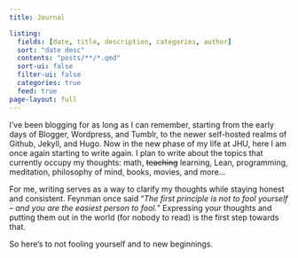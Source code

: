```yaml
---
title: Journal

listing:
  fields: [date, title, description, categories, author]
  sort: "date desc"
  contents: "posts/**/*.qmd"
  sort-ui: false
  filter-ui: false
  categories: true
  feed: true
page-layout: full
---
```


I've been blogging for as long as I can remember, starting from the early days of Blogger, Wordpress, and Tumblr, to the newer self-hosted realms of Github, Jekyll, and Hugo. Now in the new phase of my life at JHU, here I am once again starting to write again. I plan to write about the topics that currently occupy my thoughts: math, <s>teaching</s> learning, Lean, programming, meditation, philosophy of mind, books, movies, and more...

For me, writing serves as a way to clarify my thoughts while staying honest and consistent. 
Feynman once said "*The first principle is not to fool yourself – and you are the easiest person to fool.*" 
Expressing your thoughts and putting them out in the world (for nobody to read) is the first step towards that.
<!-- 
The title of this post is a meditation prompt by Sam Harris.
I'm serious about practicing meditation and mindfulness, but regrettably, not very good at it. 
Whenever I catch myself doing something I would rather not (like procrastinating writing), I just remind myself to *Begin Again*. -->

So here's to not fooling yourself and to new beginnings. 
